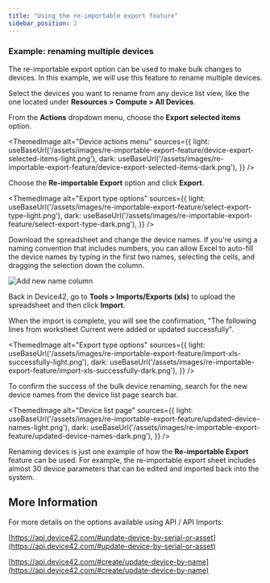 ```yaml
---
title: "Using the re-importable export feature"
sidebar_position: 2
---
```



### Example: renaming multiple devices

The re-importable export option can be used to make bulk changes to devices. In this example, we will use this feature to rename multiple devices.

Select the devices you want to rename from any device list view, like the one located under **Resources > Compute > All Devices**.

From the **Actions** dropdown menu, choose the **Export selected items** option.

<ThemedImage
  alt="Device actions menu"
  sources={{
    light: useBaseUrl('/assets/images/re-importable-export-feature/device-export-selected-items-light.png'),
    dark: useBaseUrl('/assets/images/re-importable-export-feature/device-export-selected-items-dark.png'),
  }}
/>

Choose the **Re-importable Export** option and click **Export**.

<ThemedImage
  alt="Export type options"
  sources={{
    light: useBaseUrl('/assets/images/re-importable-export-feature/select-export-type-light.png'),
    dark: useBaseUrl('/assets/images/re-importable-export-feature/select-export-type-dark.png'),
  }}
/>

Download the spreadsheet and change the device names. If you're using a naming convention that includes numbers, you can allow Excel to auto-fill the device names by typing in the first two names, selecting the cells, and dragging the selection down the column. 

![Add new name column](/assets/images/re-importable-export-feature/excel-new-name.png)

Back in Device42, go to **Tools > Imports/Exports (xls)** to upload the spreadsheet and then click **Import**.

When the import is complete, you will see the confirmation, "The following lines from worksheet Current were added or updated successfully".

<ThemedImage
  alt="Export type options"
  sources={{
    light: useBaseUrl('/assets/images/re-importable-export-feature/import-xls-successfully-light.png'),
    dark: useBaseUrl('/assets/images/re-importable-export-feature/import-xls-successfully-dark.png'),
  }}
/>

To confirm the success of the bulk device renaming, search for the new device names from the device list page search bar.

<ThemedImage
  alt="Device list page"
  sources={{
    light: useBaseUrl('/assets/images/re-importable-export-feature/updated-device-names-light.png'),
    dark: useBaseUrl('/assets/images/re-importable-export-feature/updated-device-names-dark.png'),
  }}
/>

Renaming devices is just one example of how the **Re-importable Export** feature can be used. For example, the re-importable export sheet includes almost 30 device parameters that can be edited and imported back into the system.

## More Information

For more details on the options available using API / API Imports:

[https://api.device42.com/#update-device-by-serial-or-asset](https://api.device42.com/#update-device-by-serial-or-asset)

[https://api.device42.com/#create/update-device-by-name](https://api.device42.com/#create/update-device-by-name)